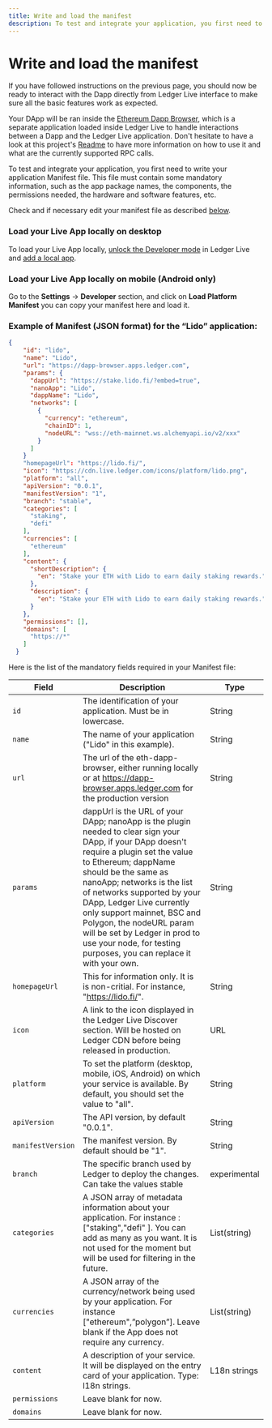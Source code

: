 ```yaml
---
title: Write and load the manifest
description: To test and integrate your application, you first need to write your application Manifest file. This file must contain some mandatory information, such as the app package names, the components, the permissions needed, the hardware and software features, etc.
---
```


# Write and load the manifest

If you have followed instructions on the previous page, you should now be ready to interact with the Dapp directly from Ledger Live interface to make sure all the basic features work as expected.

Your DApp will be ran inside the [Ethereum Dapp Browser](https://github.com/LedgerHQ/eth-dapp-browser), which is a separate application loaded inside Ledger Live to handle interactions between a Dapp and the Ledger Live application. Don't hesitate to have a look at this project's [Readme](https://github.com/LedgerHQ/eth-dapp-browser#readme) to have more information on how to use it and what are the currently supported RPC calls.

To test and integrate your application, you first need to write your application Manifest file.
This file must contain some mandatory information, such as the app package names, the components, the permissions needed, the hardware and software features, etc.

Check and if necessary edit your manifest file as described [below](#example-of-manifest-json-format-for-the-lido-application).

### Load your Live App locally on desktop

To load your Live App locally, [unlock the Developer mode](../developer-mode/) in Ledger Live and [add a local app](../developer-mode#add-a-local-app).

### Load your Live App locally on mobile (Android only)

Go to the **Settings** -> **Developer** section, and click on **Load Platform Manifest** you can copy your manifest here and load it.

### Example of Manifest (JSON format) for the “Lido” application:

```json copy
{
    "id": "lido",
    "name": "Lido",
    "url": "https://dapp-browser.apps.ledger.com",
    "params": {
      "dappUrl": "https://stake.lido.fi/?embed=true",
      "nanoApp": "Lido",
      "dappName": "Lido",
      "networks": [
        {
          "currency": "ethereum",
          "chainID": 1,
          "nodeURL": "wss://eth-mainnet.ws.alchemyapi.io/v2/xxx"
        }
      ]
    }
    "homepageUrl": "https://lido.fi/",
    "icon": "https://cdn.live.ledger.com/icons/platform/lido.png",
    "platform": "all",
    "apiVersion": "0.0.1",
    "manifestVersion": "1",
    "branch": "stable",
    "categories": [
      "staking",
      "defi"
    ],
    "currencies": [
      "ethereum"
    ],
    "content": {
      "shortDescription": {
        "en": "Stake your ETH with Lido to earn daily staking rewards."
      },
      "description": {
        "en": "Stake your ETH with Lido to earn daily staking rewards."
      }
    },
    "permissions": [],
    "domains": [
      "https://*"
    ]
  }
```

Here is the list of the mandatory fields required in your Manifest file:

|  Field            |      Description    |  Type   |
|-------------------|---------------------|---------|
| `id`              | The identification of your application. Must be in lowercase. | String |
| `name`            | The name of your application ("Lido" in this example).        | String |
| `url`             | The url of the eth-dapp-browser, either running locally or at https://dapp-browser.apps.ledger.com for the production version | String |
| `params`          | dappUrl is the URL of your DApp; nanoApp is the plugin needed to clear sign your DApp, if your DApp doesn't require a plugin set the value to Ethereum; dappName should be the same as nanoApp; networks is the list of networks supported by your DApp, Ledger Live currently only support mainnet, BSC and Polygon, the nodeURL param will be set by Ledger in prod to use your node, for testing purposes, you can replace it with your own. | String |
| `homepageUrl`     |   This for information only. It is is non-critial. For instance, "https://lido.fi/". | String |
| `icon`            | A link to the icon displayed in the Ledger Live Discover section. Will be hosted on Ledger CDN before being released in production. | URL |
| `platform`        | To set the platform (desktop, mobile, iOS, Android) on which your service is available. By default, you should set the value to "all". | String |
| `apiVersion`      | The API version, by default "0.0.1".                          | String |
| `manifestVersion` | The manifest version. By default should be "1".               | String |
| `branch`          | The specific branch used by Ledger to deploy the changes. Can take the values stable | experimental | debug | soon. By default, you should set it to "stable". The value “soon” will mark your app as “Coming soon” and it won’t be usable. | String |
| `categories`      | A JSON array of metadata information about your application. For instance : ["staking","defi" ]. You can add as many as you want. It is not used for the moment but will be used for filtering in the future. | List(string) |
| `currencies`      | A JSON array of the currency/network being used by your application. For instance ["ethereum",”polygon”]. Leave blank if the App does not require any currency. | List(string) |
| `content`         | A description of your service. It will be displayed on the entry card of your application. Type: l18n strings. | L18n strings |
| `permissions`     | Leave blank for now.   |   |
| `domains`         | Leave blank for now.   |  |
